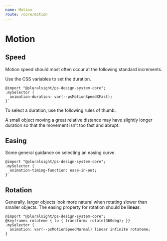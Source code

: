 ```yaml
---
name: Motion
route: /core/motion
---
```



# Motion

## Speed

Motion speed should most often occur at the following standard increments.

<Speeds />

Use the CSS variables to set the duration.
      
```
@import "@pluralsight/ps-design-system-core";
.mySelector {
  animation-duration: var(--psMotionSpeedXFast);
}`
```

To select a duration, use the following rules of thumb.

<Relative />

A small object moving a great relative distance may have slightly longer duration so that the movement isn’t too fast and abrupt.

<Travel />

## Easing

Some general guidance on selecting an easing curve.

<Easing />

```
@import "@pluralsight/ps-design-system-core";
.mySelector {
  animation-timing-function: ease-in-out;
}`
```

## Rotation

Generally, larger objects look more natural when rotating slower than smaller objects. The easing property for rotation should be **linear**.
      
<Rotation />

```
@import "@pluralsight/ps-design-system-core";
@keyframes rotateme { to { transform: rotate(360deg); }}
.mySelector {
  animation: var(--psMotionSpeedNormal) linear infinite rotateme;
}
```
